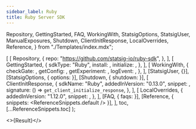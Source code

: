 ```yaml
---
sidebar_label: Ruby
title: Ruby Server SDK
---
```



  Repository,
  GettingStarted,
  FAQ,
  WorkingWith,
  StatsigOptions,
  StatsigUser,
  ManualExposures,
  Shutdown,
  ClientInitResponse,
  LocalOverrides,
  Reference,
} from "./Templates/index.mdx";


  [
    [
      Repository,
      {
        repo: "https://github.com/statsig-io/ruby-sdk",
      },
    ],
    [
      GettingStarted,
      {
        sdkType: "Ruby",
        install: <Install />,
        initialize: <Initialize />,
      },
    ],
    [
      WorkingWith,
      {
        checkGate: <CheckGate />,
        getConfig: <GetConfig />,
        getExperiment: <GetExperiment />,
        logEvent: <LogEvent />,
      },
    ],
    [StatsigUser, {}],
    [StatsigOptions, { options: <Options /> }],
    [Shutdown, { shutdown: <ShutdownSnippet /> }],
    [
      ClientInitResponse,
      {
        sdkName: "Ruby",
        addedInVersion: "0.13.0",
        snippet: <ClientInitResponseSnippet />,
        signature: () => <code>get_client_initialize_response</code>,
      },
    ],
    [
      LocalOverrides,
      {
        addedInVersion: "1.12.0",
        snippet: <OverridesSnippet />,
      },
    ],
    [FAQ, { faqs: <MoreFAQs /> }],
    [Reference, { snippets: <ReferenceSnippets.default /> }],
  ],
  toc,
  [...ReferenceSnippets.toc]
);

<>{Result}</>
